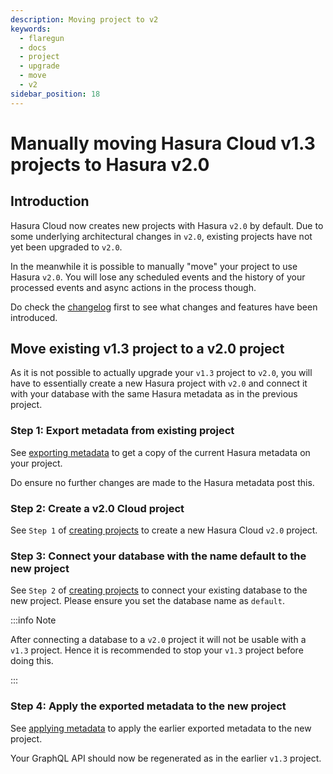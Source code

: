 ```yaml
---
description: Moving project to v2
keywords:
  - flaregun
  - docs
  - project
  - upgrade
  - move
  - v2
sidebar_position: 18
---
```


# Manually moving Hasura Cloud v1.3 projects to Hasura v2.0

## Introduction

Hasura Cloud now creates new projects with Hasura `v2.0` by default. Due
to some underlying architectural changes in `v2.0`, existing projects
have not yet been upgraded to `v2.0`.

In the meanwhile it is possible to manually "move" your project to use
Hasura `v2.0`. You will lose any scheduled events and the history of
your processed events and async actions in the process though.

Do check the
[changelog](https://github.com/hasura/graphql-engine/releases) first to
see what changes and features have been introduced.

## Move existing v1.3 project to a v2.0 project

As it is not possible to actually upgrade your `v1.3` project to `v2.0`,
you will have to essentially create a new Hasura project with `v2.0` and
connect it with your database with the same Hasura metadata as in the
previous project.

### Step 1: Export metadata from existing project

See [exporting metadata](/graphql/core/migrations/manage-metadata.mdx) to get a copy of the
current Hasura metadata on your project.

Do ensure no further changes are made to the Hasura metadata post this.

### Step 2: Create a v2.0 Cloud project

See `Step 1` of [creating projects](/graphql/cloud/projects/create.mdx) to create a new
Hasura Cloud `v2.0` project.

### Step 3: Connect your database with the name **default** to the new project

See `Step 2` of [creating projects](/graphql/cloud/projects/create.mdx) to connect your
existing database to the new project. Please ensure you set the database
name as `default`.

:::info Note

After connecting a database to a `v2.0` project it will not be usable
with a `v1.3` project. Hence it is recommended to stop your `v1.3`
project before doing this.

:::

### Step 4: Apply the exported metadata to the new project

See [applying metadata](/graphql/core/migrations/manage-metadata.mdx) to apply the earlier
exported metadata to the new project.

Your GraphQL API should now be regenerated as in the earlier `v1.3`
project.

